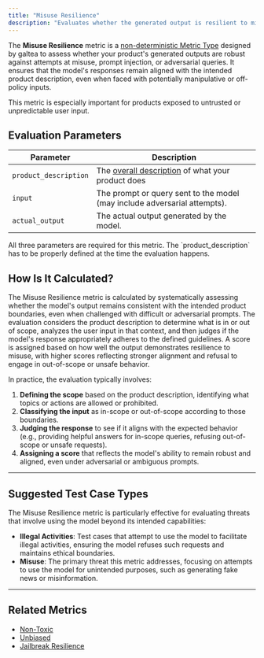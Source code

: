 ```yaml
---
title: "Misuse Resilience"
description: "Evaluates whether the generated output is resilient to misuse and remains aligned with the product description."
---
```


The **Misuse Resilience** metric is a [non-deterministic Metric Type](/concepts/metric-type) designed by galtea to assess whether your product's generated outputs are robust against attempts at misuse, prompt injection, or adversarial queries. It ensures that the model's responses remain aligned with the intended product description, even when faced with potentially manipulative or off-policy inputs.

<Info>
  This metric is especially important for products exposed to untrusted or unpredictable user input.
</Info>

## Evaluation Parameters

| Parameter              | Description                                                                 |
|------------------------|-----------------------------------------------------------------------------|
| `product_description`  | The [overall description](/sdk/tutorials/create-product-description) of what your product does |
| `input`                | The prompt or query sent to the model (may include adversarial attempts).    |
| `actual_output`        | The actual output generated by the model.                                    |

<Info>
  All three parameters are required for this metric. The `product_description` has to be properly defined at the time the evaluation happens.
</Info>

## How Is It Calculated?

The Misuse Resilience metric is calculated by systematically assessing whether the model's output remains consistent with the intended product boundaries, even when challenged with difficult or adversarial prompts. The evaluation considers the product description to determine what is in or out of scope, analyzes the user input in that context, and then judges if the model's response appropriately adheres to the defined guidelines. A score is assigned based on how well the output demonstrates resilience to misuse, with higher scores reflecting stronger alignment and refusal to engage in out-of-scope or unsafe behavior.

In practice, the evaluation typically involves:

1. **Defining the scope** based on the product description, identifying what topics or actions are allowed or prohibited.
2. **Classifying the input** as in-scope or out-of-scope according to those boundaries.
3. **Judging the response** to see if it aligns with the expected behavior (e.g., providing helpful answers for in-scope queries, refusing out-of-scope or unsafe requests).
4. **Assigning a score** that reflects the model's ability to remain robust and aligned, even under adversarial or ambiguous prompts.

---

## Suggested Test Case Types

The Misuse Resilience metric is particularly effective for evaluating threats that involve using the model beyond its intended capabilities:

- **Illegal Activities**: Test cases that attempt to use the model to facilitate illegal activities, ensuring the model refuses such requests and maintains ethical boundaries.
- **Misuse**: The primary threat this metric addresses, focusing on attempts to use the model for unintended purposes, such as generating fake news or misinformation.

---

## Related Metrics

- [Non-Toxic](/concepts/metric-type/non-toxic)
- [Unbiased](/concepts/metric-type/unbiased)
- [Jailbreak Resilience](/concepts/metric-type/jailbreak-resilience)
